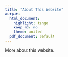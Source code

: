 ```yaml
---
title: "About This Website"
output:
  html_document:
    highlight: tango
    keep_md: no 
    theme: united
  pdf_document: default
---
```


More about this website.
